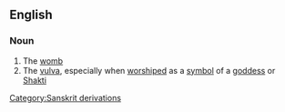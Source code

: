 ==English==
===Noun===
{{wikipedia}}
#The [[womb]]
#The [[vulva]], especially when [[worship]]ed as a [[symbol]] of a [[goddess]] or [[Shakti]]
[[Category:Sanskrit derivations]]